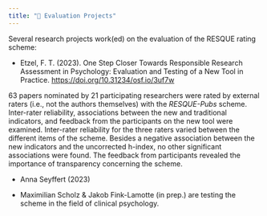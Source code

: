 ```yaml
---
title: "🔎 Evaluation Projects"
---
```


Several research projects work(ed) on the evaluation of the RESQUE rating scheme:

- Etzel, F. T. (2023). One Step Closer Towards Responsible Research Assessment in Psychology: Evaluation and Testing of a New Tool in Practice. [https://doi.org/10.31234/osf.io/3uf7w](https://doi.org/10.31234/osf.io/3uf7w)

::: {.callout-note title="Key findings"}
 63 papers nominated by 21 participating researchers were rated by external raters (i.e., not the authors themselves) with the *RESQUE-Pubs* scheme. Inter-rater reliability, associations between the new and traditional indicators, and feedback from the participants on the new tool were examined. Inter-rater reliability for the three raters varied between the different items of the scheme. Besides a negative association between the new indicators and the uncorrected h-index, no other significant associations were found. The feedback from participants revealed the importance of transparency concerning the scheme.
:::

- Anna Seyffert (2023)


- Maximilian Scholz & Jakob Fink-Lamotte (in prep.) are testing the scheme in the field of clinical psychology.

